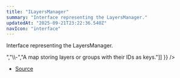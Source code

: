 ```yaml
---
title: "ILayersManager"
summary: "Interface representing the LayersManager."
updatedAt: "2025-09-21T23:22:36.540Z"
navIcon: "interface"
---
```



Interface representing the LayersManager.

<Table data={{ headers: [{"content":"Property","key":"property","sortable":true},{"content":"Type","key":"type","sortable":true},{"content":"Value","key":"value","sortable":true},{"content":"Description","key":"description"}], rows: [["debug","[boolean](https://developer.mozilla.org/en-US/docs/Web/JavaScript/Reference/Global_Objects/Boolean)","\\-","Whether debugging is enabled."],["lazyCanvas","[LazyCanvas](/LazyCanvas/Classes/General/LazyCanvas)","\\-","The LazyCanvas instance associated with this manager."],["map","Map\\<string, AnyLayer \\| Group\\>","\\-","A map storing layers or groups with their IDs as keys."]] }} />


- [Source](https://github.com/NMMTY/LazyCanvas/blob/ba4be40168e49b0348ae523995fc10eec8149d6c/packages/lazycanvas/src/structures/managers/LayersManager.ts#L9)